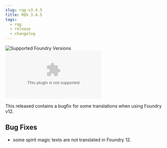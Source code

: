 ```yaml
---
slug: rqg-v3.4.5
title: RQG 3.4.5
tags:
  - rqg
  - release
  - changelog
---
```


![Supported Foundry Versions](https://img.shields.io/endpoint?url=https://foundryshields.com/version?url=https://github.com/sun-dragon-cult/fvtt-system-rqg/releases/download/v3.4.3/system.json)
![Download Count](https://img.shields.io/github/downloads/sun-dragon-cult/fvtt-system-rqg/v3.4.3/rqg.zip)

This released contains a bugfix for some translations when using Foundry v12.

## Bug Fixes

- some spirit magic texts are not translated in Foundry 12.
  <GithubIssue issue="713" repo="fvtt-system-rqg" />
